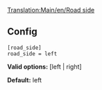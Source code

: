 [[Translation:Main/en/Road side]]
{{en/-}}

== Config ==

<pre>
[road_side]
road_side = left
</pre>

'''Valid options:''' [left | right]

'''Default:''' left